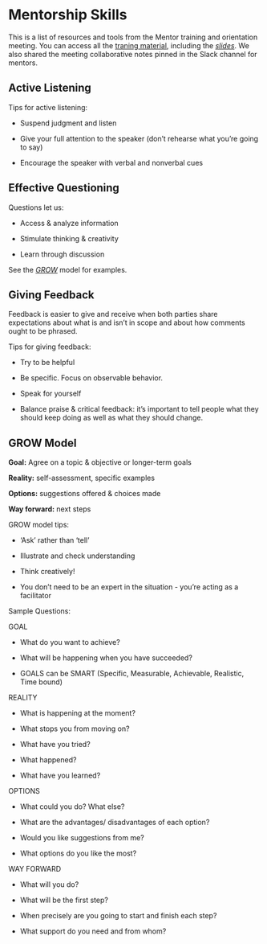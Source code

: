 # Mentorship Skills

This is a list of resources and tools from the Mentor training and
orientation meeting. You can access all the [traning material](https://ropensci-training.github.io/ropensci-mentors/), including the 
[*slides*](https://docs.google.com/presentation/d/1qAv8IfSMRRGbQlwOkyM7QvnYQSEvL-cUFPj72ixNgN4/edit?usp=sharing). We also shared the meeting collaborative notes pinned in the Slack channel for mentors. 

## Active Listening

Tips for active listening:

- Suspend judgment and listen

- Give your full attention to the speaker (don’t rehearse what you’re
  going to say)

- Encourage the speaker with verbal and nonverbal cues

## Effective Questioning

Questions let us:

- Access & analyze information

- Stimulate thinking & creativity

- Learn through discussion

See the [*GROW*](#grow-model) model for examples.

## Giving Feedback

Feedback is easier to give and receive when both parties share
expectations about what is and isn’t in scope and about how comments
ought to be phrased.

Tips for giving feedback:

- Try to be helpful

- Be specific. Focus on observable behavior.

- Speak for yourself

- Balance praise & critical feedback: it’s important to tell people what
  they should keep doing as well as what they should change.

## GROW Model

**Goal:** Agree on a topic & objective or longer-term goals

**Reality:** self-assessment, specific examples

**Options:** suggestions offered & choices made

**Way forward:** next steps

GROW model tips:

- ‘Ask’ rather than ‘tell’

- Illustrate and check understanding

- Think creatively!

- You don’t need to be an expert in the situation - you’re acting as a
  facilitator

Sample Questions:

GOAL

- What do you want to achieve?

- What will be happening when you have succeeded?

- GOALS can be SMART (Specific, Measurable, Achievable, Realistic, Time
  bound)

REALITY

- What is happening at the moment?

- What stops you from moving on?

- What have you tried?

- What happened?

- What have you learned?

OPTIONS

- What could you do? What else?

- What are the advantages/ disadvantages of each option?

- Would you like suggestions from me?

- What options do you like the most?

WAY FORWARD

- What will you do?

- What will be the first step?

- When precisely are you going to start and finish each step?

- What support do you need and from whom?

